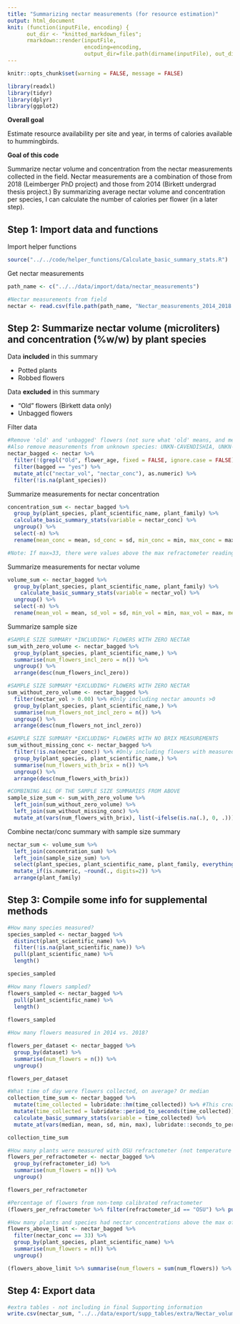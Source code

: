 ```yaml
---
title: "Summarizing nectar measurements (for resource estimation)"
output: html_document
knit: (function(inputFile, encoding) {
      out_dir <- "knitted_markdown_files";
      rmarkdown::render(inputFile,
                        encoding=encoding,
                        output_dir=file.path(dirname(inputFile), out_dir))})
---
```


```r
knitr::opts_chunk$set(warning = FALSE, message = FALSE)

library(readxl)
library(tidyr)
library(dplyr)
library(ggplot2)
```

**Overall goal**

Estimate resource availability per site and year, in terms of calories available to hummingbirds.

**Goal of this code**

Summarize nectar volume and concentration from the nectar measurements collected in the field. Nectar measurements are a combination of those from 2018 (Leimberger PhD project) and those from 2014 (Birkett undergrad thesis project.) By summarizing average nectar volume and concentration per species, I can calculate the number of calories per flower (in a later step).


## Step 1: Import data and functions

Import helper functions
```r
source("../../code/helper_functions/Calculate_basic_summary_stats.R")
```

Get nectar measurements
```r
path_name <- c("../../data/import/data/nectar_measurements")

#Nectar measurements from field
nectar <- read.csv(file.path(path_name, "Nectar_measurements_2014_2018.csv"))
```

## Step 2: Summarize nectar volume (microliters) and concentration (%w/w) by plant species

Data **included** in this summary

- Potted plants
- Robbed flowers

Data **excluded** in this summary

- "Old" flowers (Birkett data only)
- Unbagged flowers

Filter data
```r
#Remove 'old' and 'unbagged' flowers (not sure what 'old' means, and measuring 'old' flowers could be problematic for single-day flowers)
#Also remove measurements from unknown species: UNKN-CAVENDISHIA, UNKN-IMPATIENS, and HETO x HELA
nectar_bagged <- nectar %>%
  filter(!(grepl("Old", flower_age, fixed = FALSE, ignore.case = FALSE))) %>%
  filter(bagged == "yes") %>%
  mutate_at(c("nectar_vol", "nectar_conc"), as.numeric) %>%
  filter(!is.na(plant_species))
```

Summarize measurements for nectar concentration
```r
concentration_sum <- nectar_bagged %>%
  group_by(plant_species, plant_scientific_name, plant_family) %>%
  calculate_basic_summary_stats(variable = nectar_conc) %>%
  ungroup() %>%
  select(-n) %>%
  rename(mean_conc = mean, sd_conc = sd, min_conc = min, max_conc = max, median_conc = median)

#Note: If max=33, there were values above the max refractometer reading (32%)
```

Summarize measurements for nectar volume
```r
volume_sum <- nectar_bagged %>%
  group_by(plant_species, plant_scientific_name, plant_family) %>%
    calculate_basic_summary_stats(variable = nectar_vol) %>%
  ungroup() %>%
  select(-n) %>%
  rename(mean_vol = mean, sd_vol = sd, min_vol = min, max_vol = max, median_vol = median)
```

Summarize sample size
```r
#SAMPLE SIZE SUMMARY *INCLUDING* FLOWERS WITH ZERO NECTAR
sum_with_zero_volume <- nectar_bagged %>%
  group_by(plant_species, plant_scientific_name,) %>%
  summarise(num_flowers_incl_zero = n()) %>%
  ungroup() %>%
  arrange(desc(num_flowers_incl_zero))

#SAMPLE SIZE SUMMARY *EXCLUDING* FLOWERS WITH ZERO NECTAR
sum_without_zero_volume <- nectar_bagged %>%
  filter(nectar_vol > 0.00) %>% #Only including nectar amounts >0
  group_by(plant_species, plant_scientific_name,) %>%
  summarise(num_flowers_not_incl_zero = n()) %>%
  ungroup() %>%
  arrange(desc(num_flowers_not_incl_zero))

#SAMPLE SIZE SUMMARY *EXCLUDING* FLOWERS WITH NO BRIX MEASUREMENTS
sum_without_missing_conc <- nectar_bagged %>%
  filter(!is.na(nectar_conc)) %>% #Only including flowers with measured concentrations
  group_by(plant_species, plant_scientific_name,) %>%
  summarise(num_flowers_with_brix = n()) %>%
  ungroup() %>%
  arrange(desc(num_flowers_with_brix))

#COMBINING ALL OF THE SAMPLE SIZE SUMMARIES FROM ABOVE
sample_size_sum <- sum_with_zero_volume %>%
  left_join(sum_without_zero_volume) %>%
  left_join(sum_without_missing_conc) %>%
  mutate_at(vars(num_flowers_with_brix), list(~ifelse(is.na(.), 0, .))) #Replace zeroes with NA
```

Combine nectar/conc summary with sample size summary
```r
nectar_sum <- volume_sum %>%
  left_join(concentration_sum) %>%
  left_join(sample_size_sum) %>%
  select(plant_species, plant_scientific_name, plant_family, everything()) %>%
  mutate_if(is.numeric, ~round(., digits=2)) %>%
  arrange(plant_family)
```

## Step 3: Compile some info for supplemental methods

```r
#How many species measured?
species_sampled <- nectar_bagged %>%
  distinct(plant_scientific_name) %>%
  filter(!is.na(plant_scientific_name)) %>%
  pull(plant_scientific_name) %>%
  length()

species_sampled

#How many flowers sampled?
flowers_sampled <- nectar_bagged %>%
  pull(plant_scientific_name) %>%
  length()
  
flowers_sampled

#How many flowers measured in 2014 vs. 2018?

flowers_per_dataset <- nectar_bagged %>%
  group_by(dataset) %>%
  summarise(num_flowers = n()) %>%
  ungroup()

flowers_per_dataset

#What time of day were flowers collected, on average? Or median
collection_time_sum <- nectar_bagged %>%
  mutate(time_collected = lubridate::hm(time_collected)) %>% #This creates a period object
  mutate(time_collected = lubridate::period_to_seconds(time_collected)) %>% ##Convert period object to seconds to do math
  calculate_basic_summary_stats(variable = time_collected) %>%
  mutate_at(vars(median, mean, sd, min, max), lubridate::seconds_to_period) ##Convert back to period object

collection_time_sum

#How many plants were measured with OSU refractometer (not temperature calibrated) vs Rice refractometer (temperature calibrated)?
flowers_per_refractometer <- nectar_bagged %>%
  group_by(refractometer_id) %>%
  summarise(num_flowers = n()) %>%
  ungroup()

flowers_per_refractometer

#Percentage of flowers from non-temp calibrated refractometer
(flowers_per_refractometer %>% filter(refractometer_id == "OSU") %>% pull(num_flowers))/flowers_sampled

#How many plants and species had nectar concentrations above the max of the refractometer? These have nectar concentrations of 33 degrees Brix.
flowers_above_limit <- nectar_bagged %>%
  filter(nectar_conc == 33) %>% 
  group_by(plant_species, plant_scientific_name) %>%
  summarise(num_flowers = n()) %>%
  ungroup()

(flowers_above_limit %>% summarise(num_flowers = sum(num_flowers)) %>% pull(num_flowers)/flowers_sampled)
```

## Step 4: Export data
```r
#extra tables - not including in final Supporting information
write.csv(nectar_sum, "../../data/export/supp_tables/extra/Nectar_volume_and_concentration_summary.csv", row.names = FALSE)
```